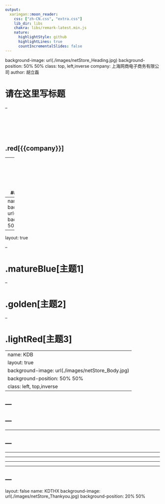 ```yaml
---
output:
  xaringan::moon_reader:
    css: ["zh-CN.css", "extra.css"]
    lib_dir: libs
    chakra: libs/remark-latest.min.js
    nature:
      highlightStyle: github
      highlightLines: true
      countIncrementalSlides: false
---
```

background-image: url(./images/netStore_Heading.jpg)
background-position: 50% 50%
class: top, left,inverse
company: 上海网商电子商务有限公司
author: 胡立磊

# 请在这里写标题

--

<br/>
<br/>
<br/>
<br/>

## .red[{{company}}]


--
<br/>
<br/>
<br/>
<br/>
<br/>
### {{author}}       `r Sys.Date()`
---
name: KDW
layout: false
background-image: url(./images/netStore_Title.jpg)
background-position: 50% 50%
class: left, top, inverse



---
layout: true


--

# .matureBlue[主题1]

--

# .golden[主题2]

--

# .lightRed[主题3]

---
name: KDB
layout: true
background-image: url(./images/netStore_Body.jpg)
background-position: 50% 50%
class: left, top,inverse
---

---
---
---
---
---

---
---
---

---

---

---

---
---
layout: false
name: KDTHX
background-image: url(./images/netStore_Thankyou.jpg)
background-position: 20% 50%



